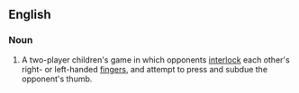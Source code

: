 ==English==
{{wikipedia|thumb wrestling}}
===Noun===
{{en-noun|head=[[thumb]] [[war]]}}

# {{context|games}} A two-player children's game in which opponents [[interlock]] each other's right- or left-handed [[fingers]], and attempt to press and subdue the opponent's thumb.